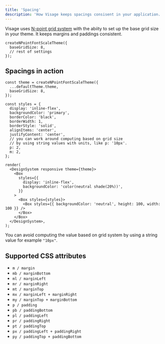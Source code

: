 ```yaml
---
title: 'Spacing'
description: 'How Visage keeps spacings consisent in your application.'
---
```


Visage uses [N-point grid system](https://spec.fm/specifics/8-pt-grid) with the abiity to set up the base grid size in your theme. It keeps margins and paddings consistent.

```tsx transpile=false
createNPointFontScaleTheme({
  baseGridSize: 8,
  // rest of settings
});
```

## Spacings in action

```tsx live noInline expanded codesandbox=00-spacings-2b6yf
const theme = createNPointFontScaleTheme({
  ...defaultTheme.theme,
  baseGridSize: 8,
});

const styles = {
  display: 'inline-flex',
  backgroundColor: 'primary',
  borderColor: 'black',
  borderWidth: 1,
  borderStyle: 'solid',
  alignItems: 'center',
  justifyContent: 'center',
  // you can work around computing based on grid size
  // by using string values with units, like p: '10px'.
  p: 2,
  m: 2,
};

render(
  <DesignSystem responsive theme={theme}>
    <Box
      styles={{
        display: 'inline-flex',
        backgroundColor: 'color(neutral shade(20%))',
      }}
    >
      <Box styles={styles}>
        <Box styles={{ backgroundColor: 'neutral', height: 100, width: 100 }} />
      </Box>
    </Box>
  </DesignSystem>,
);
```

You can avoid computing the value based on grid system by using a string value for example `"10px"`.

## Supported CSS attributes

- `m / margin`
- `mb / marginBottom`
- `ml / marginLeft`
- `mr / marginRight`
- `mt / marginTop`
- `mx / marginLeft + marginRight`
- `my / marginTop + marginBottom`
- `p / padding`
- `pb / paddingBottom`
- `pl / paddingLeft`
- `pr / paddingRight`
- `pt / paddingTop`
- `px / paddingLeft + paddingRight`
- `py / paddingTop + paddingBottom`
